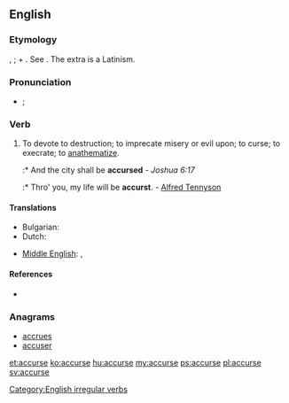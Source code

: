 ==English==

===Etymology===
{{etyl|enm}} {{term|acursien|lang=enm}}, {{term|acorsien|lang=enm}}; {{term|a-|lang=enm}} + {{term|cursien||to curse|lang=enm}}. See {{term|curse}}. The extra {{term||c|lang=la}} is a Latinism.

===Pronunciation===
* {{a|UK}} {{IPA|/æˈkə(ɹ)s/|/əˈkə(ɹ)s/}}; {{X-SAMPA|/{"k@(r)s/|/@"k@(r)s/}}

===Verb===
{{en-verb|inf=accurse|accurses|accursing|accursed|'''[[accursed]]''' ''or'' '''[[accurst]]'''}}

# To devote to destruction; to imprecate misery or evil upon; to curse; to execrate; to [[anathematize]].
#:* And the city shall be '''accursed''' - ''Joshua 6:17''
#:* Thro' you, my life will be '''accurst'''. - [[w:Alfred Tennyson|Alfred Tennyson]]

====Translations====
{{trans-top|to devote to destruction; to imprecate misery or evil upon; to curse; to execrate; to anathematize}}
* Bulgarian: {{t|bg|проклинам}}
* Dutch: {{t|nl|vervloeken}}
{{trans-mid}}
* [[Middle English]]: {{tø|enm|acursien|xs=Middle English}}, {{tø|enm|acorsien|xs=Middle English}}
{{trans-bottom}}

====References====
* {{R:Webster 1913}}

===Anagrams===
* [[accrues#English|accrues]]
* [[accuser#English|accuser]]

[[Category:English irregular verbs]]

[[et:accurse]]
[[ko:accurse]]
[[hu:accurse]]
[[my:accurse]]
[[ps:accurse]]
[[pl:accurse]]
[[sv:accurse]]